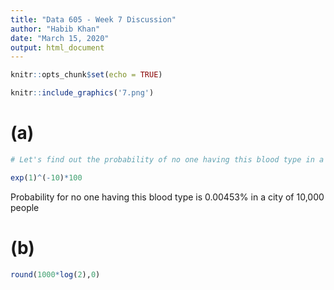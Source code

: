 ---
title: "Data 605 - Week 7 Discussion"
author: "Habib Khan"
date: "March 15, 2020"
output: html_document
---

```{r setup, include=FALSE}
knitr::opts_chunk$set(echo = TRUE)
```

```{r}
knitr::include_graphics('7.png')
```
# (a)

```{r}
# Let's find out the probability of no one having this blood type in a city of 10,000 people

exp(1)^(-10)*100
```

Probability for no one having this blood type is 0.00453% in a city of 10,000 people


# (b)

```{r}
round(1000*log(2),0)
```














